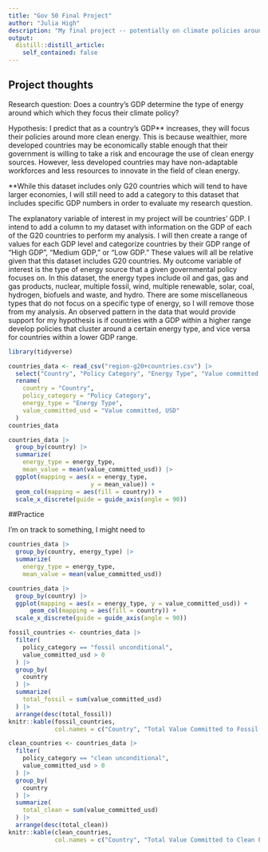 ```yaml
---
title: "Gov 50 Final Project"
author: "Julia High"
description: "My final project -- potentially on climate policies around the world!"
output:
  distill::distill_article:
    self_contained: false
---
```




## Project thoughts
Research question: Does a country's GDP determine the type of energy around which which they focus their climate policy?

Hypothesis: I predict that as a country's GDP** increases, they will focus their policies around more clean energy. This is because wealthier, more developed countries may be economically stable enough that their government is willing to take a risk and encourage the use of clean energy sources. However, less developed countries may have non-adaptable workforces and less resources to innovate in the field of clean energy. 

**While this dataset includes only G20 countries which will tend to have larger economies, I will still need to add a category to this dataset that includes specific GDP numbers in order to evaluate my research question. 

The explanatory variable of interest in my project will be countries' GDP. I intend to add a column to my dataset with information on the GDP of each of the G20 countries to perform my analysis. I will then create a range of values for each GDP level and categorize countries by their GDP range of "High GDP", "Medium GDP," or "Low GDP." These values will all be relative given that this dataset includes G20 countries. My outcome variable of interest is the type of energy source that a given governmental policy focuses on. In this dataset, the energy types include oil and gas, gas and gas products, nuclear, multiple fossil, wind, multiple renewable, solar, coal, hydrogen, biofuels and waste, and hydro. There are some miscellaneous types that do not focus on a specific type of energy, so I will remove those from my analysis. An observed pattern in the data that would provide support for my hypothesis is if countries with a GDP within a higher range develop policies that cluster around a certain energy type, and vice versa for countries within a lower GDP range. 


```r
library(tidyverse)
```

```r
countries_data <- read_csv("region-g20+countries.csv") |>
  select("Country", "Policy Category", "Energy Type", "Value committed, USD") |>
  rename(
    country = "Country",
    policy_category = "Policy Category",
    energy_type = "Energy Type",
    value_committed_usd = "Value committed, USD"
  )
countries_data
```

```r
countries_data |>
  group_by(country) |>
  summarize(
    energy_type = energy_type,
    mean_value = mean(value_committed_usd)) |>
  ggplot(mapping = aes(x = energy_type,
                       y = mean_value)) +
  geom_col(mapping = aes(fill = country)) +
  scale_x_discrete(guide = guide_axis(angle = 90))
```
##Practice

I'm on track to something, I might need to 


```r
countries_data |>
  group_by(country, energy_type) |>
  summarize(
    energy_type = energy_type,
    mean_value = mean(value_committed_usd))
```













```r
countries_data |>
  group_by(country) |>
  ggplot(mapping = aes(x = energy_type, y = value_committed_usd)) +
      geom_col(mapping = aes(fill = country)) +
  scale_x_discrete(guide = guide_axis(angle = 90))
```

```r
fossil_countries <- countries_data |>
  filter(
    policy_category == "fossil unconditional",
    value_committed_usd > 0
  ) |>
  group_by(
    country
  ) |>
  summarize(
    total_fossil = sum(value_committed_usd)
  ) |>
  arrange(desc(total_fossil))
knitr::kable(fossil_countries,
             col.names = c("Country", "Total Value Committed to Fossil Fuel Policies"))
```

```r
clean_countries <- countries_data |>
  filter(
    policy_category == "clean unconditional",
    value_committed_usd > 0
  ) |>
  group_by(
    country
  ) |>
  summarize(
    total_clean = sum(value_committed_usd)
  ) |>
  arrange(desc(total_clean))
knitr::kable(clean_countries,
             col.names = c("Country", "Total Value Committed to Clean Fuel Policies"))
```














